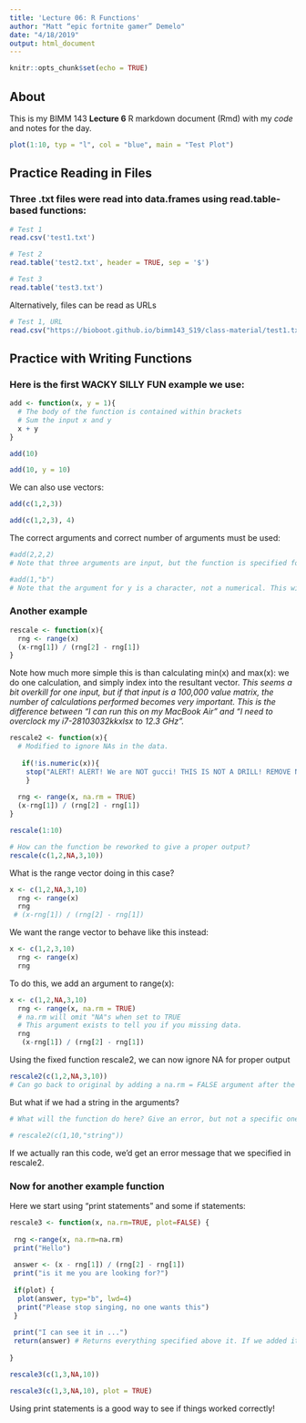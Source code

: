 ```yaml
---
title: 'Lecture 06: R Functions'
author: "Matt “epic fortnite gamer” Demelo"
date: "4/18/2019"
output: html_document
---
```


```r
knitr::opts_chunk$set(echo = TRUE)
```

## About
This is my BIMM 143 **Lecture 6** R markdown document (Rmd) with my *code* and notes for the day.


```r
plot(1:10, typ = "l", col = "blue", main = "Test Plot")
```

## **Practice Reading in Files**

### Three .txt files were read into data.frames using read.table-based functions:
```r
# Test 1
read.csv('test1.txt')

# Test 2
read.table('test2.txt', header = TRUE, sep = '$')

# Test 3
read.table('test3.txt')
```

Alternatively, files can be read as URLs
```r
# Test 1, URL
read.csv("https://bioboot.github.io/bimm143_S19/class-material/test1.txt")
```

## **Practice with Writing Functions**

### Here is the first WACKY SILLY FUN example we use:
```r
add <- function(x, y = 1){
  # The body of the function is contained within brackets
  # Sum the input x and y
  x + y
}
```

```r
add(10)
```

```r
add(10, y = 10)
```

We can also use vectors:
```r
add(c(1,2,3))
```

```r
add(c(1,2,3), 4)
```


The correct arguments and correct number of arguments must be used:
```r
#add(2,2,2)
# Note that three arguments are input, but the function is specified for only two. This will output an error.
```

```r
#add(1,"b")
# Note that the argument for y is a character, not a numerical. This will output an error.
```

### Another example

```r
rescale <- function(x){
  rng <- range(x)
  (x-rng[1]) / (rng[2] - rng[1])
}
```

Note how much more simple this is than calculating min(x) and max(x): we do one calculation, and simply index into the resultant vector. *This seems a bit overkill for one input, but if that input is a 100,000 value matrix, the number of calculations performed becomes very important. This is the difference between "I can run this on my MacBook Air" and "I need to overclock my i7-28103032kkxlsx to 12.3 GHz".*

```r
rescale2 <- function(x){
  # Modified to ignore NAs in the data.
 
   if(!is.numeric(x)){
    stop("ALERT! ALERT! We are NOT gucci! THIS IS NOT A DRILL! REMOVE NON-NUMERICS FROM INPUT! THIS IS NOT A DRILL")
    }
  
  rng <- range(x, na.rm = TRUE)
  (x-rng[1]) / (rng[2] - rng[1])
}
```

```r
rescale(1:10)
```

```r
# How can the function be reworked to give a proper output?
rescale(c(1,2,NA,3,10))
```

What is the range vector doing in this case?
```r
x <- c(1,2,NA,3,10)
  rng <- range(x)
  rng
 # (x-rng[1]) / (rng[2] - rng[1])
```

We want the range vector to behave like this instead:
```r
x <- c(1,2,3,10)
  rng <- range(x)
  rng
```

To do this, we add an argument to range(x):

```r
x <- c(1,2,NA,3,10)
  rng <- range(x, na.rm = TRUE)
  # na.rm will omit "NA"s when set to TRUE
  # This argument exists to tell you if you missing data.
  rng
   (x-rng[1]) / (rng[2] - rng[1])
```

Using the fixed function rescale2, we can now ignore NA for proper output
```r
rescale2(c(1,2,NA,3,10))
# Can go back to original by adding a na.rm = FALSE argument after the input argument
```

But what if we had a string in the arguments?
```r
# What will the function do here? Give an error, but not a specific one. If we modify rescale2 to tell us something more specific, it would be a lot more useful.

# rescale2(c(1,10,"string"))

```
If we actually ran this code, we'd get an error message that we specified in rescale2.

### Now for another example function
Here we start using "print statements" and some if statements:
```r
rescale3 <- function(x, na.rm=TRUE, plot=FALSE) {
  
 rng <-range(x, na.rm=na.rm)
 print("Hello")
 
 answer <- (x - rng[1]) / (rng[2] - rng[1])
 print("is it me you are looking for?")
 
 if(plot) {
  plot(answer, typ="b", lwd=4)
  print("Please stop singing, no one wants this") 
 }
 
 print("I can see it in ...")
 return(answer) # Returns everything specified above it. If we added it after print("Hello"), all we would get is "Hello"
 
}
```

```r
rescale3(c(1,3,NA,10))
```

```r
rescale3(c(1,3,NA,10), plot = TRUE)
```
Using print statements is a good way to see if things worked correctly!
